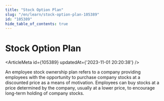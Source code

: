 ```yaml
---
title: "Stock Option Plan"
slug: "/en/learn/stock-option-plan-105389"
id: "105389"
hide_table_of_contents: true
---
```



# Stock Option Plan

<ArticleMeta id={105389} updatedAt={'2023-11-01 20:20:38'} />
<div className='border-solid border-b border-t-0 my-4 border-[var(--ifm-color-gray-300)]' />

An employee stock ownership plan refers to a company providing employees with the opportunity to purchase company stocks at a discounted price as a means of motivation. Employees can buy stocks at a price determined by the company, usually at a lower price, to encourage long-term holding of company stocks.
